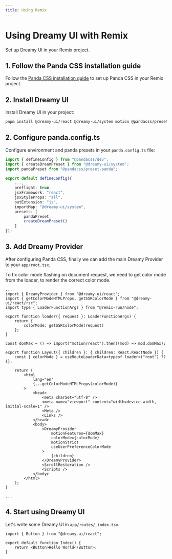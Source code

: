 ```yaml
---
title: Using Remix
---
```


# Using Dreamy UI with Remix

Set up Dreamy UI in your Remix project.

## 1. Follow the Panda CSS installation guide

Follow the [Panda CSS installation guide](https://panda-css.com/docs/installation/remix) to set up Panda CSS in your Remix project.

## 2. Install Dreamy UI

Install Dreamy UI in your project:

```bash
pnpm install @dreamy-ui/react @dreamy-ui/system motion @pandacss/preset-panda
```

## 2. Configure panda.config.ts

Configure environment and panda presets in your `panda.config.ts` file:

```ts {2-3, 7-15}
import { defineConfig } from "@pandacss/dev";
import { createDreamPreset } from "@dreamy-ui/system";
import pandaPreset from "@pandacss/preset-panda";

export default defineConfig({
	...,
	preflight: true,
    jsxFramework: "react",
    jsxStyleProps: "all",
    outExtension: "js",
    importMap: "@dreamy-ui/system",
    presets: [
        pandaPreset,
        createDreamPreset()
    ]
});
```

## 3. Add Dreamy Provider

After configuring Panda CSS, finally we can add the main Dreamy Provider to your `app/root.tsx`.

To fix color mode flashing on document request, we need to get color mode from the loader, to render the correct color mode.

```tsx {2-4, 6-10, 12, 15, 20, 29-36}
...
import { DreamyProvider } from "@dreamy-ui/react";
import { getColorModeHTMLProps, getSSRColorMode } from "@dreamy-ui/react/rsc";
import type { LoaderFunctionArgs } from "@remix-run/node";

export function loader({ request }: LoaderFunctionArgs) {
    return {
        colorMode: getSSRColorMode(request)
    };
}

const domMax = () => import("motion/react").then((mod) => mod.domMax);

export function Layout({ children }: { children: React.ReactNode }) {
    const { colorMode } = useRouteLoaderData<typeof loader>("root") ?? {};

    return (
        <html
            lang="en"
            {...getColorModeHTMLProps(colorMode)}
        >
            <head>
                <meta charSet="utf-8" />
                <meta name="viewport" content="width=device-width, initial-scale=1" />
                <Meta />
                <Links />
            </head>
            <body>
                <DreamyProvider
                    motionFeatures={domMax}
                    colorMode={colorMode}
                    motionStrict
                    useUserPreferenceColorMode
                >
                    {children}
                </DreamyProvider>
                <ScrollRestoration />
                <Scripts />
            </body>
        </html>
    );
}

...
```

## 4. Start using Dreamy UI

Let's write some Dreamy UI in `app/routes/_index.tsx`.

```tsx {1, 4}
import { Button } from "@dreamy-ui/react";

export default function Index() {
    return <Button>Hello World</Button>;
}
```
